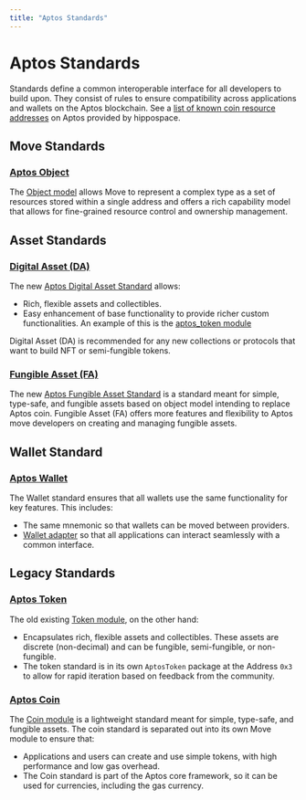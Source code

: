 ```yaml
---
title: "Aptos Standards"
---
```


# Aptos Standards

Standards define a common interoperable interface for all developers to build
upon. They consist of rules to ensure compatibility across applications and
wallets on the Aptos blockchain. See a [list of known coin resource addresses](https://github.com/hippospace/aptos-coin-list)
on Aptos provided by hippospace.

## Move Standards

### [Aptos Object](aptos-standards/aptos-object.mdx)

The [Object model](https://github.com/aptos-labs/aptos-core/blob/main/aptos-move/framework/aptos-framework/sources/object.move)
allows Move to represent a complex type as a set of resources stored within a
single address and offers a rich capability model that allows for fine-grained
resource control and ownership management.

## Asset Standards

### [Digital Asset (DA)](aptos-standards/digital-asset.mdx)

The new [Aptos Digital Asset Standard](https://github.com/aptos-labs/aptos-core/blob/main/aptos-move/framework/aptos-token-objects/sources/token.move)
allows:

- Rich, flexible assets and collectibles.
- Easy enhancement of base functionality to provide richer custom
functionalities. An example of this is the [aptos_token module](https://github.com/aptos-labs/aptos-core/blob/main/aptos-move/framework/aptos-token-objects/sources/aptos_token.move)

Digital Asset (DA) is recommended for any new collections or protocols that want
to build NFT or semi-fungible tokens.

### [Fungible Asset (FA)](aptos-standards/fungible-asset.mdx)

The new [Aptos Fungible Asset Standard](https://github.com/aptos-labs/aptos-core/blob/main/aptos-move/framework/aptos-framework/sources/fungible_asset.move)
is a standard meant for simple, type-safe, and fungible assets based on object
model intending to replace Aptos coin. Fungible Asset (FA) offers more features
and flexibility to Aptos move developers on creating and managing fungible assets.

## Wallet Standard

### [Aptos Wallet](../sdks/wallet-adapter/wallets.mdx)

The Wallet standard ensures that all wallets use the same functionality for key
features. This includes:

- The same mnemonic so that wallets can be moved between providers.
- [Wallet adapter](../sdks/wallet-adapter.mdx) so that all
applications can interact seamlessly with a common interface.

## Legacy Standards

### [Aptos Token](aptos-standards/aptos-token.mdx)

The old
existing [Token module](https://github.com/aptos-labs/aptos-core/blob/main/aptos-move/framework/aptos-token/sources/token.move),
on the other hand:

- Encapsulates rich, flexible assets and collectibles. These assets are discrete
(non-decimal) and can be fungible, semi-fungible, or non-fungible.
- The token standard is in its own `AptosToken` package at the Address `0x3` to
allow for rapid iteration based on feedback from the community.

### [Aptos Coin](aptos-standards/aptos-coin.mdx)

The [Coin module](https://github.com/aptos-labs/aptos-core/blob/main/aptos-move/framework/aptos-framework/sources/coin.move)
is a lightweight standard meant for simple, type-safe, and fungible assets. The
coin standard is separated out into its own Move module to ensure that:

- Applications and users can create and use simple tokens, with high performance
and low gas overhead.
- The Coin standard is part of the Aptos core framework, so it can be used for
currencies, including the gas currency.

